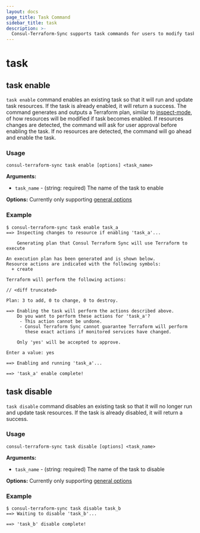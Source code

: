 ```yaml
---
layout: docs
page_title: Task Command
sidebar_title: task
description: >-
  Consul-Terraform-Sync supports task commands for users to modify tasks while the daemon is running
---
```

# task

## task enable

`task enable` command enables an existing task so that it will run and update task resources. If the task is already enabled, it will return a success. The command generates and outputs a Terraform plan, similar to [inspect-mode](/docs/nia/cli/cli-overview#inspect-mode), of how resources will be modified if task becomes enabled. If resources changes are detected, the command will ask for user approval before enabling the task. If no resources are detected, the command will go ahead and enable the task.

### Usage
`consul-terraform-sync task enable [options] <task_name>`

**Arguments:**
- `task_name` - (string: required) The name of the task to enable

**Options:** Currently only supporting [general options](/docs/nia/cli/cli-overview#general-options)


### Example

```shell-session
$ consul-terraform-sync task enable task_a
==> Inspecting changes to resource if enabling 'task_a'...

    Generating plan that Consul Terraform Sync will use Terraform to execute

An execution plan has been generated and is shown below.
Resource actions are indicated with the following symbols:
  + create

Terraform will perform the following actions:

// <diff truncated>

Plan: 3 to add, 0 to change, 0 to destroy.

==> Enabling the task will perform the actions described above.
    Do you want to perform these actions for 'task_a'?
     - This action cannot be undone.
     - Consul Terraform Sync cannot guarantee Terraform will perform
       these exact actions if monitored services have changed.

    Only 'yes' will be accepted to approve.

Enter a value: yes

==> Enabling and running 'task_a'...

==> 'task_a' enable complete!
```

## task disable

`task disable` command disables an existing task so that it will no longer run and update task resources. If the task is already disabled, it will return a success.

### Usage
`consul-terraform-sync task disable [options] <task_name>`

**Arguments:**
- `task_name` - (string: required) The name of the task to disable

**Options:** Currently only supporting [general options](/docs/nia/cli/cli-overview#general-options)


### Example

```shell-session
$ consul-terraform-sync task disable task_b
==> Waiting to disable 'task_b'...

==> 'task_b' disable complete!
```
